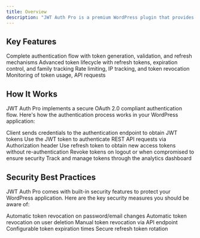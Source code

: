 ```yaml
---
title: Overview
description: "JWT Auth Pro is a premium WordPress plugin that provides secure, robust, and developer-friendly JWT (JSON Web Token) authentication for WordPress REST API."
---
```


## Key Features

<CardGroup cols={2}>
  <Card title="OAuth 2.0 Authentication" icon="lock">
    Complete authentication flow with token generation, validation, and refresh mechanisms
  </Card>
  <Card title="Token Management" icon="key">
    Advanced token lifecycle with refresh tokens, expiration control, and family tracking
  </Card>
  <Card title="Security Suite" icon="shield">
    Rate limiting, IP tracking, and token revocation
  </Card>
  <Card title="Analytics Dashboard" icon="chart-line">
    Monitoring of token usage, API requests
  </Card>
</CardGroup>

## How It Works

JWT Auth Pro implements a secure OAuth 2.0 compliant authentication flow. Here's how the authentication process works in your WordPress application:

<Steps>
  <Step title="Authentication Request">
    Client sends credentials to the authentication endpoint to obtain JWT tokens
  </Step>
  <Step title="Token Usage">
    Use the JWT token to authenticate REST API requests via Authorization header
  </Step>
  <Step title="Token Refresh">
    Use refresh token to obtain new access tokens without re-authentication
  </Step>
  <Step title="Token Revocation">
    Revoke tokens on logout or when compromised to ensure security
  </Step>
  <Step title="Token Monitoring">
    Track and manage tokens through the analytics dashboard
  </Step>
</Steps>

## Security Best Practices

JWT Auth Pro comes with built-in security features to protect your WordPress application. Here are the key security measures you should be aware of:

<Check>
  Automatic token revocation on password/email changes
</Check>
<Check>
  Automatic token revocation on user deletion
</Check>
<Check>
  Manual token revocation via API endpoint
</Check>

<Check>
  Configurable token expiration times
</Check>

<Check>
  Secure refresh token rotation
</Check>
